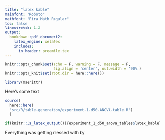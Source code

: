 ```yaml
---
title: "latex kable"
mainfont: "Roboto"
mathfont: "Fira Math Regular"
toc: false
linestretch: 1.2
output: 
  bookdown::pdf_document2:
    latex_engine: xelatex
    includes:
      in_header: preamble.tex
---
```


```r
knitr::opts_chunk$set(echo = F, warning = F, message = F,
                      fig.align = 'center', out.width = '90%')
knitr::opts_knit$set(root.dir = here::here())
```

```r
library(magrittr)
```

Here's some text 

```r
source(
  here::here(
  'src/R/table-generation/experiment-1-d50-ANOVA-table.R')
  )

if(knitr::is_latex_output()){experiment_1_d50_anova_tables$latex_kable}

```

Everything was getting messed with by \LaTeX{}
